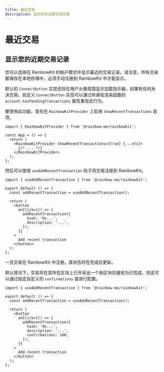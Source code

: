 ```yaml
---
title: 最近交易
description: 显示您的近期交易记录
---
```


# 最近交易

## 显示您的近期交易记录

您可以选择在 RainbowKit 的帐户模式中显示最近的交易记录。请注意，所有交易都保存在本地存储中，必须手动注册到 RainbowKit 中才能显示。

默认的 `ConnectButton` 实现还将在用户头像周围显示加载指示器，如果有任何未决交易。自定义 `ConnectButton` 实现可以通过传递给渲染函数的 `account.hasPendingTransactions` 属性重现此行为。

要使用此功能，首先在 `RainbowKitProvider` 上启用 `showRecentTransactions` 选项。

```tsx
import { RainbowKitProvider } from '@rainbow-me/rainbowkit';

const App = () => {
  return (
    <RainbowKitProvider showRecentTransactions={true} {...etc}>
      {/* ... */}
    </RainbowKitProvider>
  );
};
```

然后可以使用 `useAddRecentTransaction` 钩子将交易注册到 RainbowKit。

```tsx
import { useAddRecentTransaction } from '@rainbow-me/rainbowkit';

export default () => {
  const addRecentTransaction = useAddRecentTransaction();

  return (
    <button
      onClick={() => {
        addRecentTransaction({
          hash: '0x...',
          description: '...',
        });
      }}
    >
      Add recent transaction
    </button>
  );
};
```

一旦交易在 RainbowKit 中注册，其状态将在完成后更新。

默认情况下，交易将在其所在区块上已开采出一个新区块后被视为已完成，但这可以通过指定自定义的 `confirmations` 值进行配置。

```tsx
import { useAddRecentTransaction } from '@rainbow-me/rainbowkit';

export default () => {
  const addRecentTransaction = useAddRecentTransaction();

  return (
    <button
      onClick={() => {
        addRecentTransaction({
          hash: '0x...',
          description: '...',
          confirmations: 100,
        });
      }}
    >
      Add recent transaction
    </button>
  );
};
```

